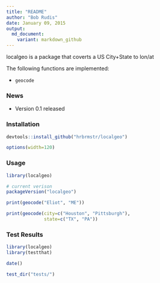```yaml
---
title: "README"
author: "Bob Rudis"
date: January 09, 2015
output:
  md_document:
    variant: markdown_github
---
```


localgeo is a package that coverts a US City+State to lon/at

The following functions are implemented:

- `geocode`

### News

- Version 0.1 released

### Installation

```r
devtools::install_github("hrbrmstr/localgeo")
```

```r
options(width=120)
```

### Usage

```r
library(localgeo)

# current verison
packageVersion("localgeo")

print(geocode("Eliot", "ME"))

print(geocode(city=c("Houston", "Pittsburgh"),
              state=c("TX", "PA"))


```

### Test Results

```r
library(localgeo)
library(testthat)

date()

test_dir("tests/")
```

